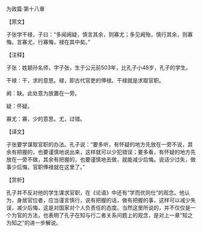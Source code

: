 

为政篇·第十八章

【原文】

子张学干禄，子曰：“多闻阙疑，慎言其余，则寡尤；多见阙殆，慎行其余，则寡悔。言寡尤，行寡悔，禄在其中矣。”

【注释】

子张：姓颛孙名师，字子张，生于公元前503年，比孔子小48岁，孔子的学生。

干禄：干，求的意思。禄，即古代官吏的俸禄。干禄就是求取官职。

阙：缺。此处意为放置在一旁。

疑：怀疑。

寡尤：寡，少的意思。尤，过错。

【译文】

子张要学谋取官职的办法。孔子说：“要多听，有怀疑的地方先放在一旁不说，其余有把握的，也要谨慎地说出来，这样就可以少犯错误；要多看，有怀疑的地方先放在一旁不做，其余有把握的，也要谨慎地去做，就能减少后悔。说话少过失，做事少后悔，官职俸禄就在这里了。”

【赏析】

孔子并不反对他的学生谋求官职，在《论语》中还有“学而优则仕”的观念。他认为，身居官位者，应当谨言慎行，说有把握的话，做有把握的事，这样可以减少失误，减少后悔，这是对国家对个人负责任的态度。当然这里所说的，并不仅仅是一个为官的方法，也表明了孔子在知与行二者关系问题上的观念，是对上一章“知之为知之”的进一步解说。

